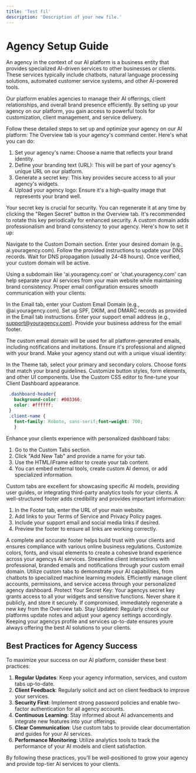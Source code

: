 ```yaml
---
title: 'Test fil'
description: 'Description of your new file.'
---
```

# Agency Setup Guide

<Accordion title="Understanding Agencies in AI Services">
An agency in the context of our AI platform is a business entity that provides specialized AI-driven services to other businesses or clients. These services typically include chatbots, natural language processing solutions, automated customer service systems, and other AI-powered tools.

Our platform enables agencies to manage their AI offerings, client relationships, and overall brand presence efficiently. By setting up your agency on our platform, you gain access to powerful tools for customization, client management, and service delivery.
</Accordion>

<AccordionGroup>

<Accordion title="Setting Up Your Agency: A Comprehensive Guide">
Follow these detailed steps to set up and optimize your agency on our AI platform:

<Steps>

<Step title="Configure the Overview Tab">
The Overview tab is your agency's command center. Here's what you can do:

1. Set your agency's name: Choose a name that reflects your brand identity.
2. Define your branding text (URL): This will be part of your agency's unique URL on our platform.
3. Generate a secret key: This key provides secure access to all your agency's widgets.
4. Upload your agency logo: Ensure it's a high-quality image that represents your brand well.

<Info>
Your secret key is crucial for security. You can regenerate it at any time by clicking the "Regen Secret" button in the Overview tab. It's recommended to rotate this key periodically for enhanced security.
</Info>


</Step>
<Step title="Set Up a Custom Domain">
A custom domain adds professionalism and brand consistency to your agency. Here's how to set it up:

Navigate to the Custom Domain section.
Enter your desired domain (e.g., ai.youragency.com).
Follow the provided instructions to update your DNS records.
Wait for DNS propagation (usually 24-48 hours).
Once verified, your custom domain will be active.

<Tip>
Using a subdomain like 'ai.youragency.com' or 'chat.youragency.com' can help separate your AI services from your main website while maintaining brand consistency.
</Tip>
</Step>
<Step title="Configure Email Routing">
Proper email configuration ensures smooth communication with your clients:

In the Email tab, enter your Custom Email Domain (e.g., @ai.youragency.com).
Set up SPF, DKIM, and DMARC records as provided in the Email tab instructions.
Enter your support email address (e.g., support@youragency.com).
Provide your business address for the email footer.

<Note>
The custom email domain will be used for all platform-generated emails, including notifications and invitations. Ensure it's professional and aligned with your brand.
</Note>
</Step>
<Step title="Customize Your Agency's Theme">
Make your agency stand out with a unique visual identity:

In the Theme tab, select your primary and secondary colors.
Choose fonts that match your brand guidelines.
Customize button styles, form elements, and other UI components.
Use the Custom CSS editor to fine-tune your Client Dashboard appearance.


 ```CSS Example Custom CSS
  .dashboard-header{
    background-color: #003366;
    color: #ffffff;
  }
  .client-name {
    font-family: Roboto, sans-serif;font-weight: 700;
    }
  ```

</Step>

<Step title="Create Custom Tabs">
Enhance your clients experience with personalized dashboard tabs:

1. Go to the Custom Tabs section.
2. Click "Add New Tab" and provide a name for your tab.
3. Use the HTML/iFrame editor to create your tab content.
4. You can embed external tools, create custom AI demos, or add specialized information.

<Info>
Custom tabs are excellent for showcasing specific AI models, providing user guides, or integrating third-party analytics tools for your clients.
</Info>
</Step>

<Step title="Set Up the Agency Footer">
A well-structured footer adds credibility and provides important information:

1. In the Footer tab, enter the URL of your main website.
2. Add links to your Terms of Service and Privacy Policy pages.
3. Include your support email and social media links if desired.
4. Preview the footer to ensure all links are working correctly.

<Check>
A complete and accurate footer helps build trust with your clients and ensures compliance with various online business regulations.
</Check>
</Step>

</Steps>
</Accordion>

</AccordionGroup>

<CardGroup cols={2}>
<Card title="Branding Essentials" icon="paintbrush">
  Customize colors, fonts, and visual elements to create a cohesive brand experience across your agencys AI services.
</Card>
<Card title="Communication Hub" icon="envelope">
  Streamline client interactions with professional, branded emails and notifications through your custom email domain.
</Card>
<Card title="AI Service Showcase" icon="robot">
  Utilize custom tabs to demonstrate your AI capabilities, from chatbots to specialized machine learning models.
</Card>
<Card title="Client Management" icon="users">
  Efficiently manage client accounts, permissions, and service access through your personalized agency dashboard.
</Card>
</CardGroup>

<Warning>
Protect Your Secret Key: Your agencys secret key grants access to all your widgets and sensitive functions. Never share it publicly, and store it securely. If compromised, immediately regenerate a new key from the Overview tab.
</Warning>

<Tip>
Stay Updated: Regularly check our platforms update notes and adjust your agency settings accordingly. Keeping your agencys profile and services up-to-date ensures youre always offering the best AI solutions to your clients.
</Tip>

## Best Practices for Agency Success

<Accordion title="Optimizing Your Agency's Performance">
To maximize your success on our AI platform, consider these best practices:

1. **Regular Updates**: Keep your agency information, services, and custom tabs up-to-date.
2. **Client Feedback**: Regularly solicit and act on client feedback to improve your services.
3. **Security First**: Implement strong password policies and enable two-factor authentication for all agency accounts.
4. **Continuous Learning**: Stay informed about AI advancements and integrate new features into your offerings.
5. **Clear Communication**: Use custom tabs to provide clear documentation and guides for your AI services.
6. **Performance Monitoring**: Utilize analytics tools to track the performance of your AI models and client satisfaction.

By following these practices, you'll be well-positioned to grow your agency and provide top-tier AI services to your clients.
</Accordion>